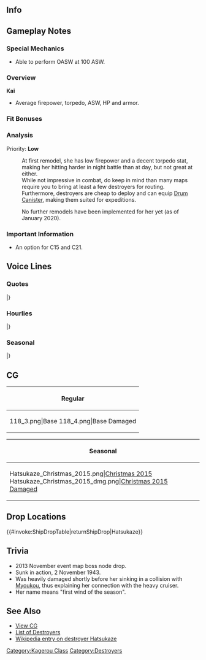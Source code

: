 ==Info==
{{KanmusuInfo|ID=118}}
{{KanmusuInfo|ID=118a}}

==Gameplay Notes==
===Special Mechanics===
* Able to perform OASW at 100 ASW.

===Overview===
'''Kai'''
* Average firepower, torpedo, ASW, HP and armor.   

===Fit Bonuses===
{{:{{BASEPAGENAME}}/Equipment Bonuses}}
{{clear}}

===Analysis===
Priority: '''Low'''

:At first remodel, she has low firepower and a decent torpedo stat, making her hitting harder in night battle than at day, but not great at either.
:While not impressive in combat, do keep in mind than many maps require you to bring at least a few destroyers for routing.
:Furthermore, destroyers are cheap to deploy and can equip [[Drum Canister]], making them suited for expeditions.

:No further remodels have been implemented for her yet (as of January 2020).

===Important Information===
* An option for C15 and C21.

==Voice Lines==
===Quotes===
{{ShipquoteHeader}}
{{ShipquoteKai
|scenario = Introduction
|origin = 初風です、よろしく。提督さんにとって私は何人目の私かしら？
|translation = I'm Hatsukaze, nice to meet you. I wonder how many of me have you met before, Admiral.
|audio = Hatsukaze-Introduction.ogg
}}
{{ShipquoteKai
|scenario = Library
|origin = 陽炎型駆逐艦、初風よ。
ブーゲンビルで妙高姉さんと打つかって、艦首をばっさり切断…
で、航行不能になったところに集中砲火くらって…怖い…怖すぎる妙高姉さん…
|translation = I'm the Kagerou-class destroyer, Hatsukaze.
I collided with Myoukou-neesan in Bouganville and got my bow sheared off...
Then when I was dead in the water, I was targeted by concentrated fire... I was scared... I was so scared, Myoukou-neesan...
|audio = Hatsukaze-Library.ogg
}}
{{ShipquoteKai
|scenario = Secretary 1
|origin = ああ…提督。お疲れさま。
|translation = Ah... Thanks for your hard work, Admiral.
|audio = Hatsukaze-Secretary_1.ogg
}}
{{ShipquoteKai
|scenario = Secretary 2
|origin = ジー…見てるだけよ。いけないの？
|translation = *staring*... I'm just looking. Can't I do that?
|audio = Hatsukaze-Secretary_2.ogg
}}
{{ShipquoteKai
|scenario = Secretary 3
|origin = ちょっ…何触ってんのよ？ぶつわよ。叩くわよ。妙高姉さんに言い付けるわよ。
|translation = Wai... What are you touching? I'll hit you. I really will. I'll tell Myoukou-neesan on you.
|audio = Hatsukaze-Secretary_3.ogg
}}
{{ShipquoteKai
|scenario = Secretary Idle
|origin = あーもう退屈ー！提督ー、何かしようよぉ。
|translation = Ah, I'm already bored~! Let's do something, Admiral.
|audio = Hatsukaze-Idle.ogg
}}
{{ShipquoteKai
|scenario = Secretary (Married)
|origin = 提督、どこを見てんの？初風はここよ？
|translation = Where are you looking, Admiral? I'm over here you know?
|audio = Hatsukaze-Wedding_Line.ogg
}}
{{ShipquoteKai
|scenario = Wedding
|origin = こんなとこに呼び出して何よー、私整備と補給で超忙しいんですけどー…えっ、何？大きな花束…私に？…やだ、嬉しい…はっ、な、何言わせるのよ、このバカ提督！も、貰っといてあげるわよ！
|translation =Why did you call me to a place like this? I'm really busy with maintenance and resupplying... Eh, What? Is this huge bouquet... for me? ...Oh my, I'm... happy. Wh-what are you saying you stupid Admiral! I-I accept it!
|audio = Hatsukaze-Wedding.ogg
}}
{{ShipquoteKai
|scenario = Player's Score
|origin = これ、司令官宛の資料？ふーん…
|translation = These documents are addressed to you, Commander? Hmmm....
|audio = Hatsukaze-Looking_At_Scores.ogg
}}
{{ShipquoteKai
|scenario = Joining the Fleet
|origin = 駆逐艦初風、出撃します！
|translation = Destroyer Hatsukaze, sortieing!
|audio = Hatsukaze-Joining_A_Fleet.ogg
}}
{{ShipquoteKai
|scenario = Equipment 1
|origin = へぇ、まぁまぁね。
|translation = Hmmm, this will do.
|audio = Hatsukaze-Equipment_1.ogg
}}
{{ShipquoteKai
|scenario = Equipment 2
|origin = ま、いいんじゃないかしら。
|translation = Well, isn't this nice.
|audio = Hatsukaze-Equipment_2.ogg
}}
{{ShipquoteKai
|scenario = Equipment 3
|origin = 貰っといてあげるわ。
|translation = I'll accept this.
|audio = Hatsukaze-Equipment_3.ogg
}}
{{ShipquoteKai
|scenario = Supply
|origin = ん、これで行けるわね。
|translation = Hmm, I can work with this.
|audio = Hatsukaze-Supply.ogg
}}
{{ShipquoteKai
|scenario = Docking (Minor Damage)
|origin = ご飯、まだなの？
|translation = Is the food ready yet?
|audio = Hatsukaze-Docking_Minor.ogg
}}
{{ShipquoteKai
|scenario = Docking (Major Damage)
|origin = お風呂入るから。覗かないでね！
|translation = I'm going into the bath. No peeking!
|audio = Hatsukaze-Docking_Major.ogg
}}
{{ShipquoteKai
|scenario = Construction
|origin = 建造終了よ。
|translation = Construction complete.
|audio = Hatsukaze-Construction.ogg
}}
{{ShipquoteKai
|scenario = Returning from Sortie
|origin = 作戦から艦隊が帰投したわ。
|translation = The fleet has returned to port from the operation.
|audio = Hatsukaze-Returning_From_Sortie.ogg
}}
{{ShipquoteKai
|scenario = Starting a Sortie
|origin = 出るわ！足手まといは置いてくわよ！
|translation = I'm heading out! I'll be leaving these burdens behind!
|audio = Hatsukaze-Starting_A_Sortie.ogg
}}
{{ShipquoteKai
|scenario = Starting a Battle
|origin = はっきり言って…妙高お姉さんの方が私はこわいわ。
|translation = I'll say it straight - Myoukou-neesan is scarier to me.
|audio = Hatsukaze-Battle_Start.ogg
}}
{{ShipquoteKai
|scenario = Attack
|origin = てーっ！
|translation = Fire!
|audio = Hatsukaze-Attack.ogg
}}
{{ShipquoteKai
|scenario = Night Battle Attack
|origin = なんでこっち来るのよー！
|translation = Why are you coming over here!
|audio = Hatsukaze-Night_Attack.ogg
}}
{{ShipquoteKai
|scenario = Night Battle
|origin = 早く消えなさいよ！
|translation = Hurry up and dissapear!
|audio = Hatsukaze-Night_Battle.ogg
}}
{{ShipquoteKai
|scenario = MVP
|origin = この初風が艦隊を勝利に導いたってこと、忘れちゃだめよ。
|translation = Don't forget that I'm the one who lead the fleet to victory.
|audio = Hatsukaze-MVP.ogg
}}
{{ShipquoteKai
|scenario = Minor Damage 1
|origin = はあっ？
|translation = Huh?
|audio = Hatsukaze-Minor_Damage_1.ogg
}}
{{ShipquoteKai
|scenario = Minor Damage 2
|origin = 何してくれんのよ！
|translation = What are you doing!?
|audio = Hatsukaze-Minor_Damage_2.ogg
}}
{{ShipquoteKai
|scenario = Major Damage
|origin = やだ、く…首繋がってる？一度、妙高姉さんに落とされてから…どうも艦首弱くて。ああ…怖い…。
|translation = No... A-a direct hit to the bow? I've already been hit there by Myouko-oneesan once, it's been weakened... Aah, I'm scared!
|audio = Hatsukaze-Major_Damage.ogg
}}
{{ShipquoteKai
|scenario = Sunk
|origin = 提督に、もっと、強くなってほしかったから。嫌な事ばかり言ってたなぁ…ごめん…ね。
|translation = I wanted you to become stronger, Admiral. So I was being harsh on you... I'm... sorry...
|audio = Hatsukaze-Sunk.ogg
}}
|} <references/>

{{clear}}

===Hourlies===
{{ShipquoteHeader | type = hourly}}
{{ShipquoteKai
|scenario = 00:00 
|origin = 深夜0時ね。そろそろおねむ？
|translation = Midnight, huh. Are you sleeping soon?
|audio = Hatsukaze-00.ogg
}}
{{ShipquoteKai
|scenario = 01:00 
|origin = 1時です。とっぷりと深夜ね
|translation = It's 1 o'clock. It's really late at night huh?
|audio = Hatsukaze-01.ogg
}}
{{ShipquoteKai
|scenario = 02:00 
|origin = 2時…かぁ。そろそろ寝ないの？
|translation = 2 o'clock... huh. Aren't you sleeping soon?
|audio = Hatsukaze-02.ogg
}}
{{ShipquoteKai
|scenario = 03:00 
|origin = あぁ…もう3時じゃない？
|translation = Ah... Isn't it already 3 o'clock?
|audio = Hatsukaze-03.ogg
}}
{{ShipquoteKai
|scenario = 04:00 
|origin = 4時よ。さすがにそろそろ寝ないと…
|translation = It's 4 o'clock. If you don't go to bed soon then...
|audio = Hatsukaze-04.ogg
}}
{{ShipquoteKai
|scenario = 05:00 
|origin = 朝になっちゃった！もう5時！
|translation = Morning is here! It's already 5 o'clock!
|audio = Hatsukaze-05.ogg
}}
{{ShipquoteKai
|scenario = 06:00 
|origin = 6時です。提督…徹夜、もしかして。
|translation = It's 6am. Did you... stay up all night, Admiral.
|audio = Hatsukaze-06.ogg
}}
{{ShipquoteKai
|scenario = 07:00 
|origin = 朝7時です。提督、朝ごはんにしましょ。
|translation = It's 7 A.M. Let's have breakfast, Admiral.
|audio = Hatsukaze-07.ogg
}}
{{ShipquoteKai
|scenario = 08:00 
|origin = 8時。今日もいい天気になりそう。
|translation = 8 o'clock. Looks like we'll have fine weather today too.
|audio = Hatsukaze-08.ogg
}}
{{ShipquoteKai
|scenario = 09:00 
|origin = 9時です。そろそろ本気出しますかー♪
|translation = It's 9 o'clock. Shall we go all out soon♪?
|audio = Hatsukaze-09.ogg
}}
{{ShipquoteKai
|scenario = 10:00 
|origin = 10時！なんかー…調子でないなー
|translation = 10 o'clock! Somehow... I'm not really feeling it~
|audio = Hatsukaze-10.ogg
}}
{{ShipquoteKai
|scenario = 11:00 
|origin = 11時です。そろそろお昼ね。
|translation = It's 11 o'clock. It's almost noon huh.
|audio = Hatsukaze-11.ogg
}}
{{ShipquoteKai
|scenario = 12:00 
|origin = お昼です。ランチは何にするの？おいしいの食べたいなー
|translation = It's noon. What shall we do for lunch? I want to eat something tasty~
|audio = Hatsukaze-12.ogg
}}
{{ShipquoteKai
|scenario = 13:00 
|origin = 午後1時。ちょっとお昼寝しない？
|translation = 1pm. Why don't you take a quick nap?
|audio = Hatsukaze-13.ogg
}}
{{ShipquoteKai
|scenario = 14:00 
|origin = 午後2時ですー。この時間てちょっと眠い。
|translation = It's 2pm. I get a bit sleepy at this time.
|audio = Hatsukaze-14.ogg
}}
{{ShipquoteKai
|scenario = 15:00 
|origin = 午後3時。甘いもの食べたいなー
|translation = 3pm. I want to eat something sweet.
|audio = Hatsukaze-15.ogg
}}
{{ShipquoteKai
|scenario = 16:00 
|origin = 夕方ね…午後4時です
|translation = It's evening huh... It's 4pm.
|audio = Hatsukaze-16.ogg
}}
{{ShipquoteKai
|scenario = 17:00 
|origin = 午後5時かー。そろそろ日没ね
|translation = 5pm huh. It's almost sunset.
|audio = Hatsukaze-17.ogg
}}
{{ShipquoteKai
|scenario = 18:00 
|origin = 午後6時になりましたー。夜ごはんは何ー？
|translation = It's now 6pm. What's for dinner?
|audio = Hatsukaze-18.ogg
}}
{{ShipquoteKai
|scenario = 19:00 
|origin = 午後7時。提督、夜ごはん食べよ。お腹減ったー
|translation = 7pm. Let's have dinner, Admiral. I'm hungry~
|audio = Hatsukaze-19.ogg
}}
{{ShipquoteKai
|scenario = 20:00 
|origin = 午後8時かぁ。何かする？
|translation = 8pm huh. What are you doing?
|audio = Hatsukaze-20.ogg
}}
{{ShipquoteKai
|scenario = 21:00 
|origin = 午後9時です。そろそろ夜戦の時間ね。
|translation = It's 9pm. It's almost time for night battles huh.
|audio = Hatsukaze-21.ogg
}}
{{ShipquoteKai
|scenario = 22:00 
|origin = 午後10時。川内姉さんいなくて、静かでいいわ
|translation = 10pm. It's nice and quiet with Sendai-neesan gone.
|audio = Hatsukaze-22.ogg
}}
{{ShipquoteKai
|scenario = 23:00 
|origin = 現在時刻、午後11時です。そろそろ休まないの？
|translation = The time is now 11pm. Are you resting soon?
|audio = Hatsukaze-23.ogg
}}
|} <references/>

{{clear}}

===Seasonal===
{{SeasonalHeaderOld}}
{{SeasonalQuote
|scenario = [[Seasonal/White_Day_2015|White Day 2015]]
|origin = 何？これを私に？・・・でも提督はこれを何人あげるかしら？ん、いいけど。
|translation =	What? Is this for me? …But aren’t you handing these out to everyone, Admiral? Well, I’ll take it anyway.
|audio = Hatsukaze_White_Day_2016.ogg
|notes = 
}}
{{SeasonalQuote
|scenario = [[Seasonal/Second_Anniversary|2nd Anniversary]]
|origin = 今日は特別な日よね。提督さんと一緒にすごせ、て嬉しいわ。
|translation =	Today is a special day. I’m happy I can spend it with you, Admiral.
|audio = 118_Hatsukaze_2ndAnniv.mp3
|notes = 
}}
{{SeasonalQuote
|scenario = [[Seasonal/Early_Summer_Season_Update|Early Summer 2015]]
|origin = ……はぁ、もうすぐ夏ね。え？水着？買ってないわ。なぁに、プレゼントしてくれるの？
|translation =	…*sigh* It’s almost summer. Eh? A swimsuit? I didn’t buy one. What, will you get me one?
|audio = Hatsukaze_Early_Summer_HQ_1.ogg
|notes =
}}
{{SeasonalQuote
|scenario = [[Seasonal/Mid_Summer_Season_Update|Midsummer 2015]]
|origin = いよいよ夏本番ね。なに？泳ぎに行く？いいわよ。あぁ、不知火とかも誘う？あぁ...そう。
|translation =	It’s the height of summer. What? Going for a swim? Sure. Ah, can I ask Shiranui to come along? Ah… Ok.
|audio = Hatsukaze_Mid_Summer.ogg
|notes =
}}
{{SeasonalQuote
|scenario = [[Seasonal/Early_Autumn_2015_Seasonal_Update|Early Autumn 2015]]
|origin = 秋、か。この季節の夜は嫌ね。あぁ、別に理由なんてないんだけど…
|translation =	It’s autumn. I don’t like the night during this season. Ah, there’s no particular reason…<ref>She was sunk at night during the [https://en.wikipedia.org/wiki/Battle_of_Empress_Augusta_Bay Battle of Empress Augusta Bay].</ref>
|audio = Hatsukaze_Early_Autumn2015.ogg
|notes =
}}
{{SeasonalQuote
|scenario = [[Seasonal/Christmas_2015|Christmas 2015]]
|origin = メリー…クリスマス。何よ、その顔。クリスマスよ。楽しいわね。
|translation =	Merry… Christmas. What’s with that look? It’s Christmas. Lighten up.
|audio = Hatsukaze_Christmas_2015_Sec1.ogg
|notes =
}}
{{SeasonalQuote
|scenario = [[Seasonal/New_Year_2016|New Year 2016]]
|origin = あけましておめでとう。提督、新年ぐらいシャキッとしてね？そう、出来るじゃない！
|translation =	Happy New Year. Make sure you behave this year alright, Admiral? See, you can do it!
|audio = Hatsukaze_New_Year_2017_sec1.mp3
|notes = 
}}
{{SeasonalQuote
|scenario = [[Seasonal/Setsubun_2016|Setsubun 2016]]
|origin = 節分か。…あぁ、妙高姉さん。…えぇ、鬼役を？ いえ、そういうの、私がやります！
|translation =	It’s Setsubun… Ah, Myoukou-san… Eh, you’re the Oni? No, in that case, I’ll do it!
|audio = Hatsukaze_Setsubun_2016_Sec1.ogg
|notes = 
}}
{{SeasonalQuote
|scenario = [[Seasonal/Valentine%27s_Day_2016|Valentine’s Day 2016]]
|origin = 提督、甘いもの、好き？…そう、ならこれをあげるわ。いらない？いる？…そう、はい！
|translation =	Do you like sweet things, Admiral? …I see, this is for you then. Do you want it? Or not? …Right, here you go!
|audio = Hatsukaze_Valentine_Sec1.ogg
|notes = 
}}
{{SeasonalQuote
|scenario = [[Seasonal/Rainy_Season_2016|Rainy Season 2016]]
|origin = 梅雨か。この季節は、少し落ち着いた感じがするわね。私は、嫌いじゃないんだけど。
|translation =	It’s the rainy season. This season feels a bit comforting. I don’t think it’s too bad.
|audio = Hatsukaze_Rainy_Season_2016_Sec1.mp3
|notes = 
}}
{{SeasonalQuote
|scenario = [[Seasonal/Coming_of_Spring_2017|Spring 2017]]
|origin = 桜、きれいね。そうね、好きよ。何雪？あなたのことじゃないは。まあ、いいけど…
|translation =	The cherry blossoms are beautiful. Yeah, I like them. What, Yuki? I’m not talking about you. Well, maybe a little…
|audio = Hatsukaze_Spring_2017_Sec1.mp3
|notes = 
}}
{{SeasonalQuote
|scenario = [[Seasonal/Fourth_Anniversary|4th Anniversary]]
|origin = ほぁ、四周年、かぁ。かなり驚きね。でも…そうね 、嬉しい…わ。うん、 ありがとう。
|translation =	*sigh* It’s the 4th Anniversary. It’s a real surprise. But… yeah, I’m happy. Yep, thanks.
|audio = Hatsukaze_4th_Anniversary_Sec1_2017.mp3
|notes = 
}}
{{SeasonalQuote
|scenario = [[Seasonal/Saury_2017|Saury Festival 2017]]
|origin = 何？秋刀魚漁？それで、私達駆逐艦の仕事なの？まあ、いいわ、手伝ってあげる。
|translation =	What? Saury fishing? Is that a job for us destroyers? Fine then, I’ll help.
|audio = Hatsukaze_Sec1_Saury_2017.mp3
|notes = 
}}
|}<references/>

{{clear}}

==CG==
{| class="mw-collapsible mw-collapsed wikitable" style="width: 100%;"
!Regular
|-
|<gallery>
118_3.png|Base
118_4.png|Base Damaged
</gallery>
|}

{| class="mw-collapsible mw-collapsed wikitable" style="width: 100%;"
!Seasonal
|-
|<gallery>
Hatsukaze_Christmas_2015.png|[[Seasonal/Christmas_2015|Christmas 2015]]
Hatsukaze_Christmas_2015_dmg.png|[[Seasonal/Christmas_2015|Christmas 2015 Damaged]]
</gallery>
|}

==Drop Locations==
{{#invoke:ShipDropTable|returnShipDrop|Hatsukaze}}

==Trivia==
*2013 November event map boss node drop.
*Sunk in action, 2 November 1943.
*Was heavily damaged shortly before her sinking in a collision with [[Myoukou]], thus explaining her connection with the heavy cruiser.
*Her name means "first wind of the season". 

==See Also==
*[[{{PAGENAMEE}}/Gallery|View {{PAGENAME}} CG]]
*[[EliteDD|List of Destroyers]]
*[[wikipedia:Japanese_destroyer_Hatsukaze|Wikipedia entry on destroyer Hatsukaze]]
{{shiplist}}
[[Category:Kagerou Class]]
[[Category:Destroyers]]